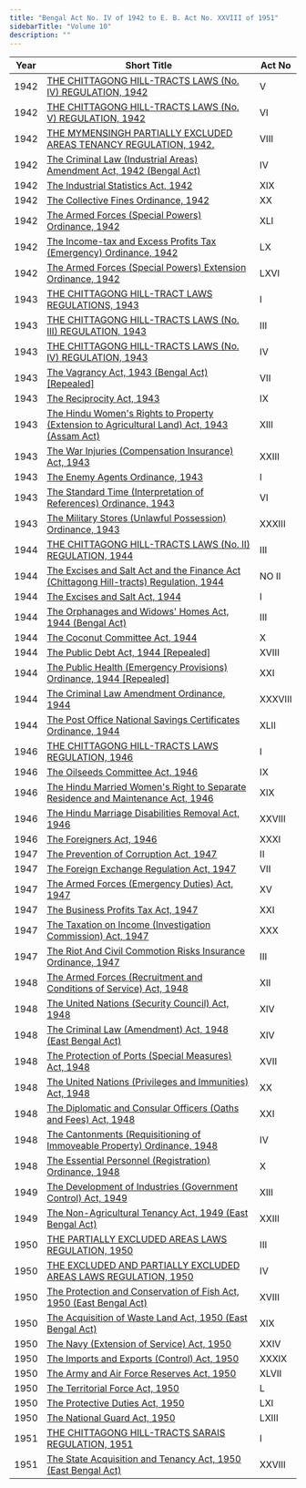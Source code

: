 ```yaml
---
title: "Bengal Act No. IV of 1942 to E. B. Act No. XXVIII of 1951"
sidebarTitle: "Volume 10"
description: ""
---
```


| Year | Short Title | Act No |
|------|-------------|--------|
| 1942 | [THE CHITTAGONG HILL-TRACTS LAWS (No. IV) REGULATION, 1942](/laws/act-1329) | V |
| 1942 | [THE CHITTAGONG HILL-TRACTS LAWS (No. V) REGULATION, 1942](/laws/act-1330) | VI |
| 1942 | [THE MYMENSINGH PARTIALLY EXCLUDED AREAS TENANCY REGULATION, 1942.](/laws/act-1332) | VIII |
| 1942 | [The Criminal Law (Industrial Areas) Amendment Act, 1942 (Bengal Act)](/laws/act-193) | IV |
| 1942 | [The Industrial Statistics Act, 1942](/laws/act-194) | XIX |
| 1942 | [The Collective Fines Ordinance, 1942](/laws/act-195) | XX |
| 1942 | [The Armed Forces (Special Powers) Ordinance, 1942](/laws/act-196) | XLI |
| 1942 | [The Income-tax and Excess Profits Tax (Emergency) Ordinance, 1942](/laws/act-197) | LX |
| 1942 | [The Armed Forces (Special Powers) Extension Ordinance, 1942](/laws/act-198) | LXVI |
| 1943 | [THE CHITTAGONG HILL-TRACT LAWS REGULATIONS, 1943](/laws/act-1334) | I |
| 1943 | [THE CHITTAGONG HILL-TRACTS LAWS (No. III) REGULATION, 1943](/laws/act-1335) | III |
| 1943 | [THE CHITTAGONG HILL-TRACTS LAWS (No. IV) REGULATION, 1943](/laws/act-1336) | IV |
| 1943 | [The Vagrancy Act, 1943 (Bengal Act) [Repealed]](/laws/act-199) | VII |
| 1943 | [The Reciprocity Act, 1943](/laws/act-200) | IX |
| 1943 | [The Hindu Women's Rights to Property (Extension to Agricultural Land) Act, 1943 (Assam Act)](/laws/act-201) | XIII |
| 1943 | [The War Injuries (Compensation Insurance) Act, 1943](/laws/act-202) | XXIII |
| 1943 | [The Enemy Agents Ordinance, 1943](/laws/act-203) | I |
| 1943 | [The Standard Time (Interpretation of References) Ordinance, 1943](/laws/act-204) | VI |
| 1943 | [The Military Stores (Unlawful Possession) Ordinance, 1943](/laws/act-205) | XXXIII |
| 1944 | [THE CHITTAGONG HILL-TRACTS LAWS (No. II) REGULATION, 1944](/laws/act-1337) | III |
| 1944 | [The Excises and Salt Act and the Finance Act (Chittagong Hill-tracts) Regulation, 1944](/laws/act-1491) | NO II |
| 1944 | [The Excises and Salt Act, 1944](/laws/act-206) | I |
| 1944 | [The Orphanages and Widows' Homes Act, 1944 (Bengal Act)](/laws/act-207) | III |
| 1944 | [The Coconut Committee Act, 1944](/laws/act-208) | X |
| 1944 | [The Public Debt Act, 1944 [Repealed]](/laws/act-209) | XVIII |
| 1944 | [The Public Health (Emergency Provisions) Ordinance, 1944 [Repealed]](/laws/act-210) | XXI |
| 1944 | [The Criminal Law Amendment Ordinance, 1944](/laws/act-211) | XXXVIII |
| 1944 | [The Post Office National Savings Certificates Ordinance, 1944](/laws/act-212) | XLII |
| 1946 | [THE CHITTAGONG HILL-TRACTS LAWS REGULATION, 1946](/laws/act-1338) | I |
| 1946 | [The Oilseeds Committee Act, 1946](/laws/act-213) | IX |
| 1946 | [The Hindu Married Women's Right to Separate Residence and Maintenance Act, 1946](/laws/act-214) | XIX |
| 1946 | [The Hindu Marriage Disabilities Removal Act, 1946](/laws/act-215) | XXVIII |
| 1946 | [The Foreigners Act, 1946](/laws/act-216) | XXXI |
| 1947 | [The Prevention of Corruption Act, 1947](/laws/act-217) | II |
| 1947 | [The Foreign Exchange Regulation Act, 1947](/laws/act-218) | VII |
| 1947 | [The Armed Forces (Emergency Duties) Act, 1947](/laws/act-219) | XV |
| 1947 | [The Business Profits Tax Act, 1947](/laws/act-220) | XXI |
| 1947 | [The Taxation on Income (Investigation Commission) Act, 1947](/laws/act-221) | XXX |
| 1947 | [The Riot And Civil Commotion Risks Insurance Ordinance, 1947](/laws/act-222) | III |
| 1948 | [The Armed Forces (Recruitment and Conditions of Service) Act, 1948](/laws/act-223) | XII |
| 1948 | [The United Nations (Security Council) Act, 1948](/laws/act-224) | XIV |
| 1948 | [The Criminal Law (Amendment) Act, 1948 (East Bengal Act)](/laws/act-225) | XIV |
| 1948 | [The Protection of Ports (Special Measures) Act, 1948](/laws/act-226) | XVII |
| 1948 | [The United Nations (Privileges and Immunities) Act, 1948](/laws/act-227) | XX |
| 1948 | [The Diplomatic and Consular Officers (Oaths and Fees) Act, 1948](/laws/act-228) | XXI |
| 1948 | [The Cantonments (Requisitioning of Immoveable Property) Ordinance, 1948](/laws/act-229) | IV |
| 1948 | [The Essential Personnel (Registration) Ordinance, 1948](/laws/act-230) | X |
| 1949 | [The Development of Industries (Government Control) Act, 1949](/laws/act-231) | XIII |
| 1949 | [The Non-Agricultural Tenancy Act, 1949 (East Bengal Act)](/laws/act-232) | XXIII |
| 1950 | [THE PARTIALLY EXCLUDED AREAS LAWS REGULATION, 1950](/laws/act-1343) | III |
| 1950 | [THE EXCLUDED AND PARTIALLY EXCLUDED AREAS LAWS REGULATION, 1950](/laws/act-1344) | IV |
| 1950 | [The Protection and Conservation of Fish Act, 1950 (East Bengal Act)](/laws/act-233) | XVIII |
| 1950 | [The Acquisition of Waste Land Act, 1950 (East Bengal Act)](/laws/act-234) | XIX |
| 1950 | [The Navy (Extension of Service) Act, 1950](/laws/act-235) | XXIV |
| 1950 | [The Imports and Exports (Control) Act, 1950](/laws/act-236) | XXXIX |
| 1950 | [The Army and Air Force Reserves Act, 1950](/laws/act-237) | XLVII |
| 1950 | [The Territorial Force Act, 1950](/laws/act-238) | L |
| 1950 | [The Protective Duties Act, 1950](/laws/act-239) | LXI |
| 1950 | [The National Guard Act, 1950](/laws/act-240) | LXIII |
| 1951 | [THE CHITTAGONG HILL-TRACTS SARAIS REGULATION, 1951](/laws/act-1345) | I |
| 1951 | [The State Acquisition and Tenancy Act, 1950 (East Bengal Act)](/laws/act-241) | XXVIII |
